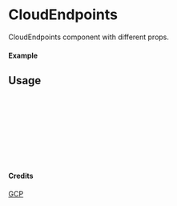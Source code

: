 
<Meta of={CloudEndpoints} title="GCP/CloudEndpoints" />

# CloudEndpoints

CloudEndpoints component with different props.

#### Example

<Canvas of={CloudEndpoints.Primary} />

## Usage

```ts
import { CloudEndpoints } from "yadl-ui";

const Example = () => {
  return (
      <CloudEndpoints />
  );
};

export default Example;
```

#### Credits
[GCP](https://cloud.google.com/icons)

